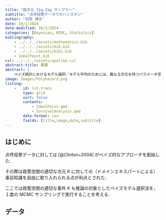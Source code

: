 ```yaml
---
title: "超次元 Zig-Zag サンプラー"
subtitle: "点呼投票データでのハンズオン"
author: "司馬 博文"
date: 10/1/2024
date-modified: 10/3/2024
categories: [Bayesian, MCMC, Statistics]
bibliography: 
    - ../../../assets/mathematics.bib
    - ../../../assets/bib.bib
    - ../../../assets/bib1.bib
    - IdealPoint.bib
csl: ../../../assets/apalike.csl
abstract-title: 概要
abstract: |
    ベイズ統計におけるモデル選択／モデル平均のためには，異なる次元を持つパラメータ空間を往来するような MCMC サンプラーが必要になる．
image: Images/Polyhazard.png
listing: 
    -   id: lst-trans
        type: grid
        sort: false
        contents:
            - IdealPoint.qmd
            - SurvivalAnalysis.qmd
        date-format: iso
        fields: [title,image,date,subtitle]
---
```


## はじめに

点呼投票データに対しては [@Clinton+2004] がベイズ的なアプローチを創始した．

その際は政策空間の適切な次元 $K$ に対しての（ドメインエキスパートによる）事前知識を自由に取り入れられる点が利点とされた．

ここでは政策空間の適切な事件 $K$ も推論の対象としたベイズモデル選択法を，１度の MCMC サンプリングで実行することを考える．

## データ

